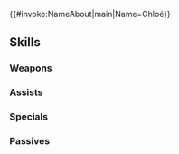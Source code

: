 {{#invoke:NameAbout|main|Name=Chloé}}{{HeroPage Tabs}}
{{Hero Infobox
|Name=Chloé
|Title=Fairy-Tale Flier
|WeaponType=Blue Lance
|MoveType=Flying
|Origin=Fire Emblem Engage
|Gender=Female
|actorEN=Elizabeth Simmons
|actorJP=早見沙織
|artist=kainown
|randomStartTime=2023-02-17T07:00:00Z
|additionDate=January 17, 2023
|releaseDate=January 17, 2023
|poolDate=February 7, 2023
|poolRarities=5
|cv1=14
|cv2=200700
|TagID=クロエ
|InternalID=907
|Properties=specRate_202508
|description=Royal knight of Firene and retainer to Princess Céline. Descended from a noble line, she also loves fairy tales and folk food. Appears in Fire Emblem Engage.
}}
{{Stats Page
|Lv1HP=14|Lv1ATK=5|Lv1SPD=16|Lv1DEF=6|Lv1RES=12
|GRHP=50|GRATK=75|GRSPD=55|GRDEF=50|GRRES=70
}}
==Skills==
===Weapons===
{{Weapons Table
|weapon1=Iron Lance
|weapon1Default=1
|weapon1Unlock=1
|weapon2=Steel Lance
|weapon2Default=2
|weapon2Unlock=2
|weapon3=Silver Lance
|weapon3Default=4
|weapon3Unlock=3
|weapon4=Dreaming Spear
|weapon4Default=5
|weapon4Unlock=5
}}
===Assists===
{{Assists Table}}
===Specials===
{{Specials Table
|special1=Night Sky
|special1Default=4
|special1Unlock=3
|special2=Glimmer
|special2Unlock=4
}}
===Passives===
{{Passives Table
|passiveA1=Distant Counter
|passiveA2=Distant Stance
|passiveA1Unlock=4
|passiveA2Unlock=5
|passiveB1=Pegasus Flight 1
|passiveB2=Pegasus Flight 2
|passiveB3=Pegasus Flight 3
|passiveB4=Pegasus Flight 4
|passiveB1Unlock=2
|passiveB2Unlock=3
|passiveB3Unlock=4
|passiveB4Unlock=5
}}
{{Heroes Navbox}}